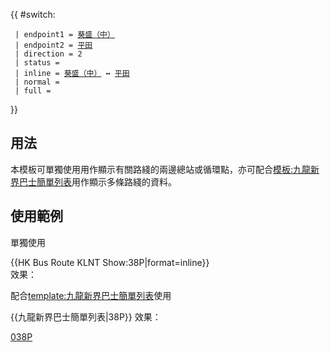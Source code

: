 {{ #switch: {{{format|}}}
  | endpoint1 = [[葵盛（中）巴士總站|葵盛（中）]]
  | endpoint2 = [[平田公共運輸交匯處|平田]]
  | direction = 2
  | status = {{HK Bus Status|P}}
  | inline = [[葵盛（中）巴士總站|葵盛（中）]] ↔ [[平田公共運輸交匯處|平田]]
  | normal =
  | full =
}}<noinclude>
==用法==
本模板可單獨使用用作顯示有關路綫的兩邊總站或循環點，亦可配合[[模板:九龍新界巴士簡單列表]]用作顯示多條路綫的資料。

==使用範例==
;單獨使用
<nowiki>{{HK Bus Route KLNT Show:38P|format=inline}}</nowiki><br>
效果：{{HK Bus Route KLNT Show:38P|format=inline}}

;配合[[template:九龍新界巴士簡單列表]]使用
<nowiki>{{九龍新界巴士簡單列表|38P}}</nowiki>
效果：{{九龍新界巴士簡單列表|38P}}
[[Category:九龍巴士路線模板|038P]]</noinclude>